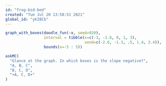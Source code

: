 ```yaml
---
id: "frog-bid-bed"
created: "Tue Jul 20 13:58:51 2021"
global_id: "ykIBCb"
---
```


```r
graph_with_boxes(doodle_fun(~x, seed=920),
                 interval = tibble(x=c(-3, -1.6, 0, 1, 3),
                                   xend=c(-2.6, -1.3, .5, 1.4, 3.4)),
                 bounds(x=-5 : 5))
```
```r
askMC(
  "Glance at the graph. In which boxes is the slope negative?", 
  "A, B, C",
  "B, C, D",
  "+A, C, D+"
)
```


